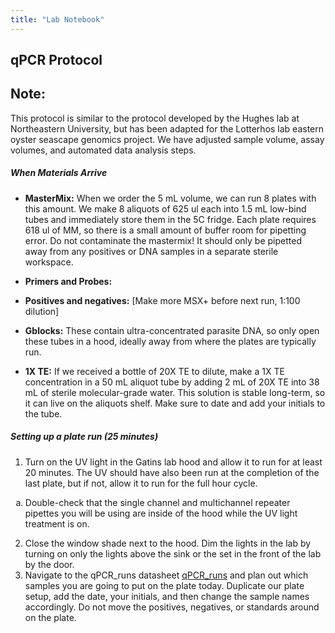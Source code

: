 ```yaml
---
title: "Lab Notebook"
---
```


## qPCR Protocol

::: {.callout-note}
## Note: 
This protocol is similar to the protocol developed by the Hughes lab at Northeastern University, but has been adapted for the Lotterhos lab eastern oyster seascape genomics project. We have adjusted sample volume, assay volumes, and automated data analysis steps.
:::

##### **When Materials Arrive** {.unnumbered}

-   **MasterMix:** When we order the 5 mL volume, we can run 8 plates with this amount. We make 8 aliquots of 625 ul each into 1.5 mL low-bind tubes and immediately store them in the 5C fridge. Each plate requires 618 ul of MM, so there is a small amount of buffer room for pipetting error. Do not contaminate the mastermix! It should only be pipetted away from any positives or DNA samples in a separate sterile workspace. 

-   **Primers and Probes:**

-   **Positives and negatives:** [Make more MSX+ before next run, 1:100 dilution]

-   **Gblocks:** These contain ultra-concentrated parasite DNA, so only open these tubes in a hood, ideally away from where the plates are typically run. 

-   **1X TE:** If we received a bottle of 20X TE to dilute, make a 1X TE concentration in a 50 mL aliquot tube by adding 2 mL of 20X TE into 38 mL of sterile molecular-grade water. This solution is stable long-term, so it can live on the aliquots shelf. Make sure to date and add your initials to the tube. 

##### **Setting up a plate run (25 minutes)**

1. Turn on the UV light in the Gatins lab hood and allow it to run for at least 20 minutes. The UV should have also been run at the completion of the last plate, but if not, allow it to run for the full hour cycle. 
  a. Double-check that the single channel and multichannel repeater pipettes you will be using are inside of the hood while the UV light treatment is on. 
2. Close the window shade next to the hood. Dim the lights in the lab by turning on only the lights above the sink or the set in the front of the lab by the door.
3. Navigate to the qPCR_runs datasheet [qPCR_runs](https://docs.google.com/spreadsheets/d/1BHdIQoa0ABh71H_7mNExRCFcbOGNRwdhPnk2E31Ai6E/edit?usp=sharing) and plan out which samples you are going to put on the plate today. Duplicate our plate setup, add the date, your initials, and then change the sample names accordingly. Do not move the positives, negatives, or standards around on the plate. 

